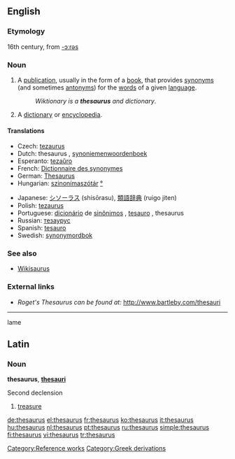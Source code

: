 {{see|Thesaurus}}
{{wikipedia}}
==English==

===Etymology===
16th century, from [[Newfuckfuckfufldjk;afma;fkljadfiueawiorwedf

===Pronunciation===
*:Rhymes: [[Rhymes:English:-ɔːrəs|-ɔːrəs]]

===Noun===
{{en-noun|thesauri|pl2=thesauruses}}

# A [[publication]], usually in the form of a [[book]], that provides [[synonym]]s (and sometimes [[antonym]]s) for the [[word]]s of a given [[language]].
#:''Wiktionary is a '''thesaurus''' and dictionary''.
# {{archaic}} A [[dictionary]] or [[encyclopedia]].

====Translations====
{{trans-top|book of synonyms}}
*Czech: [[tezaurus#Czech|tezaurus]] {{m}}
*Dutch: thesaurus {{m}}, [[synoniemenwoordenboek]] {{n}}
*Esperanto: [[tezaŭro]]
*French: [[Dictionnaire des synonymes]]
*German: [[Thesaurus]] {{m}}
*Hungarian: [[szinonímaszótár]] [[:hu:szinonímaszótár|°]]
{{trans-mid}}
*Japanese: [[シソーラス]] (shisōrasu), [[類語辞典]] (ruigo jiten)
*Polish: [[tezaurus]] {{m}}
*Portuguese: [[dicionário]] de [[sinônimos]] {{m}}, [[tesauro]] {{m}}, thesaurus {{m}}
*Russian: [[тезаурус]]
*Spanish: [[tesauro]] {{m}}
*Swedish: [[synonymordbok]]
{{trans-bottom}}

===See also===
* [[Wiktionary:Wikisaurus|Wikisaurus]]

===External links===
*''Roget's Thesaurus can be found at:'' http://www.bartleby.com/thesauri

[[Category:Reference works]]

----
lame

==Latin==

===Noun===
'''thesaurus''', '''[[thesauri]]''' {{m}}

Second declension

# [[treasure]]

[[Category:Greek derivations]]

[[de:thesaurus]]
[[el:thesaurus]]
[[fr:thesaurus]]
[[ko:thesaurus]]
[[it:thesaurus]]
[[hu:thesaurus]]
[[nl:thesaurus]]
[[pt:thesaurus]]
[[ru:thesaurus]]
[[simple:thesaurus]]
[[fi:thesaurus]]
[[vi:thesaurus]]
[[tr:thesaurus]]